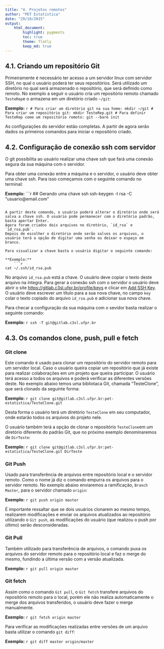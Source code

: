 ```yaml
---
title: "4. Projetos remotos"
author: "PET Estatística"
date: "29/10/2015"
output:
    html_document:
        highlight: pygments
        toc: true
        theme: flatly
        keep_md: true
---
```

    
## 4.1. Criando um repositório Git
    
Primeiramente é necessário ter acesso a um servidor linux com servidor SSH, no qual o usuário poderá ter seus repositórios. Será utilizado um diretório no qual será armazenado o repositório, que será definido como remoto.
No exemplo a seguir o usuário cria um repositório remoto chamado `TesteRep`e o armazena em um diretório criado `~/git`:
    
**Exemplo:**
    ```r
# Para criar um diretório git na sua home:
mkdir ~/git
# Para criar um repositório git:
mkdir TesteRep.git
# Para definir TesteRep como um repositório remoto:
git --bare init
```

As configurações do servidor estão completas. A partir de agora serão dados os primeiros comandos para iniciar o repositório criado.




## 4.2. Configuração de conexão ssh com servidor

O git possibilita ao usuário realizar uma chave ssh que fará uma conexão segura da sua máquina com o servidor.

Para obter uma conexão entre a máquina e o servidor, o usuário deve obter uma chave ssh. Para isso começamos com o seguinte comando no terminal:
    
**Exemplo:**
    ```r
## Gerando uma chave ssh
ssh-keygen -t rsa -C "usuario@email.com"

```

A partir deste comando, o usuário poderá alterar o diretório onde será salva a chave ssh. O usuário pode permanecer com o diretório padrão, basta apertar Enter.
Agora foram criados dois arquivos no diretório, `id_rsa` e `id_rsa.pub`. 
Depois de escolher o diretório onde serão salvos os arquivos, o usuário terá a opção de digitar uma senha ou deixar o espaço em branco.

Para visualizar a chave basta o usuário digitar o seguinte comando:
    
**Exemplo:**
    ```r
cat ~/.ssh/id_rsa.pub
```

No arquivo `id_rsa.pub` está a chave. O usuário deve copiar o texto deste arquivo na íntegra.
Para gerar a conexão ssh com o servidor o usuário deve abrir o site [https://gitlab.c3sl.ufpr.br/profile/keys](https://gitlab.c3sl.ufpr.br/profile/keys) e clicar em [Add SSH Key](https://gitlab.c3sl.ufpr.br/profile/keys/new). O usuário deve escrever um título para a sua nova chave, no campo `key` colar o texto copiado do arquivo `id_rsa.pub` e adicionar sua nova chave.

Para checar a configuração da sua máquina com o sevidor basta realizar o seguinte comando:
    
**Exemplo:**
    ```r
ssh -T git@gitlab.c3sl.ufpr.br
```




## 4.3. Os comandos clone, push, pull e fetch

### Git clone
Este comando é usado para clonar um repositório do servidor remoto para um servidor local. Caso o usuário queira copiar um repositório que já existe para realizar colaborações em um projeto que queira participar. 
O usuário terá acesso a todos os arquivos e poderá verificar as diferentes versões deste.
No exemplo abaixo temos uma bibliotaca Git, chamada "TesteClone", que será clonado da seguinte forma:
    
**Exemplo:**
    ```r
git clone git@gitlab.c3sl.ufpr.br:pet-estatistica/TesteClone.git
```

Desta forma o usuário terá um diretório `TesteClone` em seu computador, onde estarão todos os arquivos do projeto nele.

O usuário também terá a opção de clonar o repositório `TesteClone`em um diretório diferente do padrão Git, que no próximo exemplo denominaremos de `DirTeste`:
    
**Exemplo:**
    ```r
git clone git@gitlab.c3sl.ufpr.br:pet-estatistica/TesteClone.git DirTeste
```


### Git Push

Usado para transferência de arquivos entre repositório local e o servidor remoto. Como o nome já diz o comando empurra os arquivos para o servidor remoto.
No exemplo abaixo enviaremos a ramificação, `Branch Master`, para o servidor chamado `origin`:
    
**Exemplo:**
    ```r
git push origin master
```

É importante ressaltar que se dois usuários clonarem ao mesmo tempo, realizarem modificações e enviar os arquivos atualizados ao repositório utilizando o `Git push`, as modificações do usuário (que realizou o push por último) serão desconsideradas. 

### Git Pull

Também utilizado para transferência de arquivos, o comando puxa os arquivos do servidor remoto para o repositório local e faz o merge do mesmo, fundindo a última versão com a versão atualizada.

**Exemplo:**
    ```r
git pull origin master
```

### Git fetch

Assim como o comando `Git pull`, o `Git fetch` transfere arquivos do repositório remoto para o local, porém ele não realiza automaticamente o merge dos arquivos transferidos, o usuário deve fazer o merge manualmente.

**Exemplo:**
    ```r
git fetch origin master
```

Para verificar as modificações realizadas entre versões de um arquivo basta utilizar o comando `git diff`:
    
**Exemplo:**
    ```r
git diff master origin/master
```


